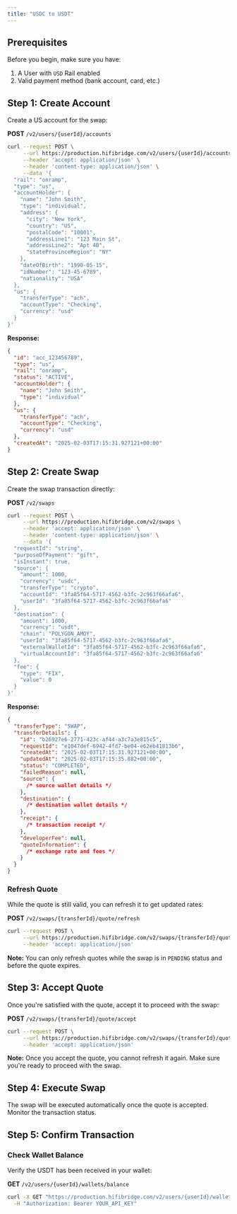 ```yaml
---
title: "USDC to USDT"
---
```


## Prerequisites

Before you begin, make sure you have:

1. A User with `USD` Rail enabled
2. Valid payment method (bank account, card, etc.)

## Step 1: Create Account

Create a US account for the swap:

**POST** `/v2/users/{userId}/accounts`

```bash
curl --request POST \
     --url https://production.hifibridge.com/v2/users/{userId}/accounts \
     --header 'accept: application/json' \
     --header 'content-type: application/json' \
     --data '{
  "rail": "onramp",
  "type": "us",
  "accountHolder": {
    "name": "John Smith",
    "type": "individual",
    "address": {
      "city": "New York",
      "country": "US",
      "postalCode": "10001",
      "addressLine1": "123 Main St",
      "addressLine2": "Apt 4B",
      "stateProvinceRegion": "NY"
    },
    "dateOfBirth": "1990-05-15",
    "idNumber": "123-45-6789",
    "nationality": "USA"
  },
  "us": {
    "transferType": "ach",
    "accountType": "Checking",
    "currency": "usd"
  }
}'
```

**Response:**

```json
{
  "id": "acc_123456789",
  "type": "us",
  "rail": "onramp",
  "status": "ACTIVE",
  "accountHolder": {
    "name": "John Smith",
    "type": "individual"
  },
  "us": {
    "transferType": "ach",
    "accountType": "Checking",
    "currency": "usd"
  },
  "createdAt": "2025-02-03T17:15:31.927121+00:00"
}
```

## Step 2: Create Swap

Create the swap transaction directly:

**POST** `/v2/swaps`

```bash
curl --request POST \
     --url https://production.hifibridge.com/v2/swaps \
     --header 'accept: application/json' \
     --header 'content-type: application/json' \
     --data '{
  "requestId": "string",
  "purposeOfPayment": "gift",
  "isInstant": true,
  "source": {
    "amount": 1000,
    "currency": "usdc",
    "transferType": "crypto",
    "accountId": "3fa85f64-5717-4562-b3fc-2c963f66afa6",
    "userId": "3fa85f64-5717-4562-b3fc-2c963f66afa6"
  },
  "destination": {
    "amount": 1000,
    "currency": "usdt",
    "chain": "POLYGON_AMOY",
    "userId": "3fa85f64-5717-4562-b3fc-2c963f66afa6",
    "externalWalletId": "3fa85f64-5717-4562-b3fc-2c963f66afa6",
    "virtualAccountId": "3fa85f64-5717-4562-b3fc-2c963f66afa6"
  },
  "fee": {
    "type": "FIX",
    "value": 0
  }
}'
```

**Response:**

```json
{
  "transferType": "SWAP",
  "transferDetails": {
    "id": "b26927e6-2771-423c-af44-a3c7a3e815c5",
    "requestId": "e1047def-6942-4fd7-be04-e62eb41813b6",
    "createdAt": "2025-02-03T17:15:31.927121+00:00",
    "updatedAt": "2025-02-03T17:15:35.882+00:00",
    "status": "COMPLETED",
    "failedReason": null,
    "source": {
      /* source wallet details */
    },
    "destination": {
      /* destination wallet details */
    },
    "receipt": {
      /* transaction receipt */
    },
    "developerFee": null,
    "quoteInformation": {
      /* exchange rate and fees */
    }
  }
}
```

### Refresh Quote

While the quote is still valid, you can refresh it to get updated rates:

**POST** `/v2/swaps/{transferId}/quote/refresh`

```bash
curl --request POST \
     --url https://production.hifibridge.com/v2/swaps/{transferId}/quote/refresh \
     --header 'accept: application/json'
```

**Note:** You can only refresh quotes while the swap is in `PENDING` status and before the quote expires.

## Step 3: Accept Quote

Once you're satisfied with the quote, accept it to proceed with the swap:

**POST** `/v2/swaps/{transferId}/quote/accept`

```bash
curl --request POST \
     --url https://production.hifibridge.com/v2/swaps/{transferId}/quote/accept \
     --header 'accept: application/json'
```

**Note:** Once you accept the quote, you cannot refresh it again. Make sure you're ready to proceed with the swap.

## Step 4: Execute Swap

The swap will be executed automatically once the quote is accepted. Monitor the transaction status.

## Step 5: Confirm Transaction

### Check Wallet Balance

Verify the USDT has been received in your wallet:

**GET** `/v2/users/{userId}/wallets/balance`

```bash
curl -X GET "https://production.hifibridge.com/v2/users/{userId}/wallets/balance?chain=ETHEREUM&currency=usdt" \
  -H "Authorization: Bearer YOUR_API_KEY"
```
